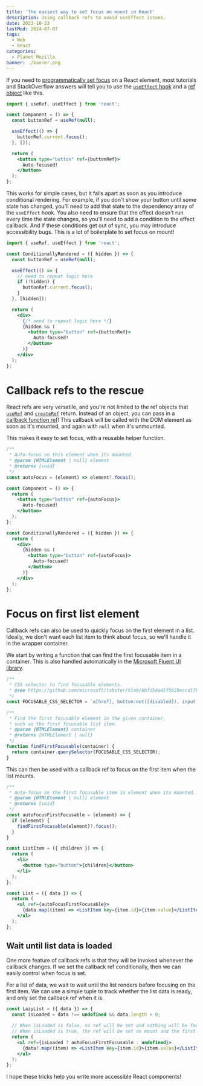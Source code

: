 ```yaml
---
title: 'The easiest way to set focus on mount in React'
description: Using callback refs to avoid useEffect issues.
date: 2023-10-23
lastMod: 2024-07-07
tags:
  - Web
  - React
categories:
  - Planet Mozilla
banner: ./banner.png
---
```


If you need to [programmatically set focus](https://developer.mozilla.org/en-US/docs/Web/API/HTMLElement/focus) on a React element, most tutorials and StackOverflow answers will tell you to use the [`useEffect` hook](https://react.dev/reference/react/useEffect) and a [ref object](https://react.dev/reference/react/useRef#manipulating-the-dom-with-a-ref) like this.

```jsx
import { useRef, useEffect } from 'react';

const Component = () => {
  const buttonRef = useRef(null);

  useEffect(() => {
    buttonRef.current.focus();
  }, []);

  return (
    <button type="button" ref={buttonRef}>
      Auto-focused!
    </button>
  );
};
```

This works for simple cases, but it falls apart as soon as you introduce conditional rendering. For example, if you don't show your button until some state has changed, you'll need to add that state to the dependency array of the `useEffect` hook. You also need to ensure that the effect doesn't run every time the state changes, so you'll need to add a condition to the effect callback. And if these conditions get out of sync, you may introduce accessibility bugs. This is a lot of boilerplate to set focus on mount!

```jsx
import { useRef, useEffect } from 'react';

const ConditionallyRendered = ({ hidden }) => {
  const buttonRef = useRef(null);

  useEffect(() => {
    // need to repeat logic here
    if (!hidden) {
      buttonRef.current.focus();
    }
  }, [hidden]);

  return (
    <div>
      {/* need to repeat logic here */}
      {hidden && (
        <button type="button" ref={buttonRef}>
          Auto-focused!
        </button>
      )}
    </div>
  );
};
```

# Callback refs to the rescue

React refs are very versatile, and you're not limited to the ref objects that [`useRef`](https://react.dev/reference/react/useRef) and [`createRef`](https://react.dev/reference/react/createRef) return. Instead of an object, you can pass in a [callback function ref](https://react.dev/reference/react-dom/components/common#ref-callback)! This callback will be called with the DOM element as soon as it's mounted, and again with `null` when it's unmounted.

This makes it easy to set focus, with a reusable helper function.

```jsx
/**
 * Auto-focus on this element when its mounted.
 * @param {HTMLElement | null} element
 * @returns {void}
 */
const autoFocus = (element) => element?.focus();

const Component = () => {
  return (
    <button type="button" ref={autoFocus}>
      Auto-focused!
    </button>
  );
};

const ConditionallyRendered = ({ hidden }) => {
  return (
    <div>
      {hidden && (
        <button type="button" ref={autoFocus}>
          Auto-focused!
        </button>
      )}
    </div>
  );
};
```

# Focus on first list element

Callback refs can also be used to quickly focus on the first element in a list. Ideally, we don't want each list item to think about focus, so we'll handle it in the wrapper container.

We start by writing a function that can find the first focusable item in a container. This is also handled automatically in the [Microsoft Fluent UI library](https://react.fluentui.dev/?path=/docs/utilities-focus-management-usefocusfinders--default#find-first).

```js
/**
 * CSS selector to find focusable elements.
 * @see https://github.com/microsoft/tabster/blob/6bfd54a45f5b20eccd17b8a05f6c86c241b992c3/src/Focusable.ts#L17-L25
 */
const FOCUSABLE_CSS_SELECTOR = `a[href], button:not([disabled]), input:not([disabled]), select:not([disabled]), textarea:not([disabled]), *[tabindex], *[contenteditable]`;

/**
 * Find the first focusable element in the given container,
 * such as the first focusable list item.
 * @param {HTMLElement} container
 * @returns {HTMLElement | null}
 */
function findFirstFocusable(container) {
  return container.querySelector(FOCUSABLE_CSS_SELECTOR);
}
```

This can then be used with a callback ref to focus on the first item when the list mounts.

```jsx
/**
 * Auto-focus on the first focusable item in element when its mounted.
 * @param {HTMLElement | null} element
 * @returns {void}
 */
const autoFocusFirstFocusable = (element) => {
  if (element) {
    findFirstFocusable(element)?.focus();
  }
}

const ListItem = ({ children }) => {
  return (
    <li>
      <button type="button">{children}</button>
    </li>
  );
};

const List = ({ data }) => {
  return (
    <ul ref={autoFocusFirstFocusable}>
      {data.map((item) => <ListItem key={item.id}>{item.value}</ListItem>)}
    </ul>
  );
};
```

## Wait until list data is loaded

One more feature of callback refs is that they will be invoked whenever the callback changes. If we set the callback ref conditionally, then we can easily control when focus is set.

For a list of data, we wait to wait until the list renders before focusing on the first item. We can use a simple tuple to track whether the list data is ready, and only set the callback ref when it is.

```jsx
const LazyList = ({ data }) => {
  const isLoaded = data !== undefined && data.length > 0;

  // When isLoaded is false, no ref will be set and nothing will be focused.
  // When isLoaded is true, the ref will be set on mount and the first item will be focused.
  return (
    <ul ref={isLoaded ? autoFocusFirstFocusable : undefined}>
      {data?.map((item) => <ListItem key={item.id}>{item.value}</ListItem>)}
    </ul>
  );
};
```

I hope these tricks help you write more accessible React components!
